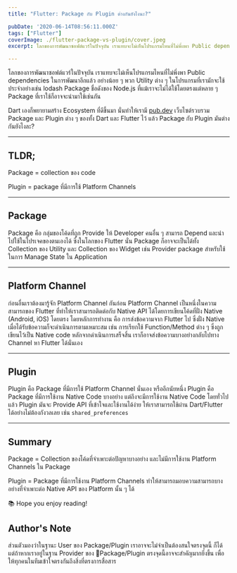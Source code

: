 ```yaml
---
title: "Flutter: Package กับ Plugin ต่างกันยังไงนะ?"

pubDate: '2020-06-14T08:56:11.000Z'
tags: ["Flutter"]
coverImage: ./flutter-package-vs-plugin/cover.jpeg
excerpt: โลกของการพัฒนาซอฟต์แวร์ในปัจจุบัน เราแทบจะไม่เห็นโปรแกรมไหนที่ไม่พึ่งพา Public dependencies ในการพัฒนาอีกแล้ว อย่างน้อย ๆ พวก Utility ต่าง ๆ ในโปรแกรมที่เรามักจะใช้ประจำอย่างเช่น lodash Package ชื่อดังของ Node.js ที่แม้เราจะไม่ได้ใช้โดยตรงแต่หลาย ๆ Package ที่เราใช้ก็อาจจะนำมาใช้เช่นกัน

---
```



โลกของการพัฒนาซอฟต์แวร์ในปัจจุบัน เราแทบจะไม่เห็นโปรแกรมไหนที่ไม่พึ่งพา Public dependencies ในการพัฒนาอีกแล้ว อย่างน้อย ๆ พวก Utility ต่าง ๆ ในโปรแกรมที่เรามักจะใช้ประจำอย่างเช่น lodash Package ชื่อดังของ Node.js ที่แม้เราจะไม่ได้ใช้โดยตรงแต่หลาย ๆ Package ที่เราใช้ก็อาจจะนำมาใช้เช่นกัน

Dart เองก็พยายามสร้าง Ecosystem ที่ดีขึ้นมา นั่นทำให้เรามี [pub.dev](https://pub.dev) เว็บไซต์รวบรวม Package และ Plugin ต่าง ๆ ของทั้ง Dart และ Flutter ไว้ แล้ว Package กับ Plugin มันต่างกันยังไงละ?

---

## TLDR;

Package = collection ของ code

Plugin = package ที่มีการใช้ Platform Channels

---

## Package

Package คือ กลุ่มของโค้ดที่ถูก Provide ให้ Developer คนอื่น ๆ สามารถ Depend และนำไปใช้ในโปรเจคของตนเองได้ ซึ่งในโลกของ Flutter นั่น Package ก็อาจจะเป็นได้ทั้ง Collection ของ Utility และ Collection ของ Widget เช่น Provider package สำหรับใช้ในการ Manage State ใน Application

---

## Platform Channel

ก่อนอื่นเราต้องมารู้จัก Platform Channel กันก่อน Platform Channel เป็นหนึ่งในความสามารถของ Flutter ที่ทำให้เราสามารถติดต่อกับ Native API ได้โดยการเขียนโค้ดที่ฝั่ง Native (Android, iOS) โดยตรง โดยหลักการทำงาน คือ การส่งข้อความจาก Flutter ไป ซึ่งฝั่ง Native เมื่อได้รับข้อความก็จะดำเนินการตามเหมาะสม เช่น การเรียกใช้ Function/Method ต่าง ๆ ซึ่งถูกเขียนไว้เป็น Native code หลักจากดำเนินการเสร็จสิ้น เราก็อาจส่งข้อความบางอย่างกลับไปทาง Channel หา Flutter ได้นั่นเอง

---

## Plugin

Plugin คือ Package ที่มีการใช้ Platform Channel นั่นเอง หรืออีกนัยหนึ่ง Plugin คือ Package ที่มีการใช้งาน Native Code บางอย่าง แต่ถึงจะมีการใช้งาน Native Code โดยทั่วไปแล้ว Plugin มันจะ Provide API ที่เข้าใจและใช้งานได้ง่าย ให้เราสามารถใช้ผ่าน Dart/Flutter ได้อย่างไม่ต้องกังวลเลย เช่น `shared_preferences`

---

## Summary

Package = Collection ของโค้ดที่จำเพาะต่อปัญหาบางอย่าง และไม่มีการใช้งาน Platform Channels ใน Package

Plugin = Package ที่มีการใช้งาน Platform Channels ทำให้สามารถมอบความสามารถบางอย่างที่จำเพาะต่อ Native API ของ Platform นั้น ๆ ได้

<Callout type="tip" title="Thanks for reading">
  📚 Hope you enjoy reading!
</Callout>

## Author's Note

ส่วนตัวมองว่าในฐานะ User ของ Package/Plugin เราอาจจะไม่จำเป็นต้องสนใจตรงจุดนี้ ก็ได้ แต่ถ้าหากเราอยู่ในฐาน Provider ของ Package/Plugin ตรงจุดนี้อาจจะสำคัญมากยิ่งขึ้น เพื่อให้ทุกคนในทีมเข้าใจตรงกันถึงสิ่งที่ตรงการสื่อสาร
